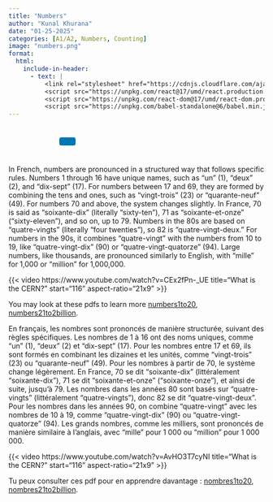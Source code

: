 ```yaml
---
title: "Numbers"
author: "Kunal Khurana"
date: "01-25-2025"
categories: [A1/A2, Numbers, Counting]
image: "numbers.png"
format:
  html:
    include-in-header:
      - text: |
          <link rel="stylesheet" href="https://cdnjs.cloudflare.com/ajax/libs/font-awesome/6.0.0/css/all.min.css">
          <script src="https://unpkg.com/react@17/umd/react.production.min.js"></script>
          <script src="https://unpkg.com/react-dom@17/umd/react-dom.production.min.js"></script>
          <script src="https://unpkg.com/babel-standalone@6/babel.min.js"></script>
---
```


::: {style="text-align: left; padding: 10px;"}
<a href="mailto:frenchwithkunal@gmail.com" target="_blank" style="margin: 0 10px; color: #000;"><i class="fas fa-envelope fa-lg"></i></a> <a href="https://www.instagram.com/frenchwithkunal" target="_blank" style="margin: 0 10px; color: #E1306C;"><i class="fab fa-instagram fa-lg"></i></a> <a href="https://frenchwithkunal.ca" target="_blank" style="margin: 0 10px; color: #0077b5;"><i class="fas fa-globe fa-lg"></i></a> <a href="https://whatsapp.com/channel/0029Vb57n2e7dmegpjYpyi3V" target="_blank" style="margin: 0 10px; color: #25D366;"><i class="fab fa-whatsapp fa-lg"></i></a> <button onclick="copyLink()" style="background-color: #0077b5; color: white; padding: 8px 16px; border: none; border-radius: 4px; cursor: pointer; margin-left: 10px;"> <i class="fas fa-copy"></i> </button> [Link copied!]{#copy-message style="margin-left: 10px; color: green; display: none;"}
:::





<div id="react-root"></div>
 <script type="text/babel">
 const ProfilePage = () => {
  const { useState, useEffect } = React;
  const [redirectCounter, setRedirectCounter] = useState(4);
  const [isRedirecting, setIsRedirecting] = useState(false);

  const isFrench = document.documentElement.lang === "fr";

  const translations = {
    noAccess: isFrench 
      ? "Vous n'avez pas accès à cette page."
      : "You don't have access to this page.",
    subscribe: isFrench
      ? "Veuillez vous abonner pour obtenir l'accès."
      : "Please subscribe to gain access.",
    redirecting: isFrench
      ? `Redirection vers la page d'abonnement dans ${redirectCounter} secondes...`
      : `Redirecting to subscription page in ${redirectCounter} seconds...`
  };

  const refreshToken = async () => {
    const storedRefreshToken = localStorage.getItem("refreshToken");

    if (!storedRefreshToken) {
      window.location.href = "/login.html";
      return null;
    }

    try {
      const response = await fetch("https://frenchwithkunal-cdf6ea3f88ce.herokuapp.com/api/v1/auth/refresh-token", {
        method: "POST",
        headers: {
          "Content-Type": "application/json",
        },
        body: JSON.stringify({ refreshToken: storedRefreshToken }),
      });

      if (!response.ok) {
        localStorage.removeItem("accessToken");
        localStorage.removeItem("refreshToken");
        window.location.href = "/login.html";
        return null;
      }

      const data = await response.json();
      localStorage.setItem("accessToken", data.accessToken);
      return data.accessToken;
    } catch (error) {
      localStorage.removeItem("accessToken");
      localStorage.removeItem("refreshToken");
      window.location.href = "/login.html";
      return null;
    }
  };

  const fetchWithAuth = async (url, options = {}) => {
    let accessToken = localStorage.getItem("accessToken");

    options.headers = {
      ...options.headers,
      Authorization: `Bearer ${accessToken}`,
      "Content-Type": "application/json",
    };

    let response = await fetch(url, options);

    if (response.status === 401) {
      console.log("Access token expired, attempting to refresh...");

      // Refresh token
      accessToken = await refreshToken();

      if (!accessToken) return null;

      options.headers.Authorization = `Bearer ${accessToken}`;
      response = await fetch(url, options);
    }

    return response.json();
  };

  const showNoAccessMessage = () => {
    setIsRedirecting(true);
    
    const noAccessMessage = `
      <div style="text-align: center; padding: 20px;">
        <h2>${translations.noAccess}</h2>
        <p>${translations.subscribe}</p>
        <p>${translations.redirecting}</p>
      </div>
    `;
    document.body.innerHTML = noAccessMessage;
    
    // Start countdown and redirect
    const redirectInterval = setInterval(() => {
      setRedirectCounter((prev) => {
        const newCounter = prev - 1;
        if (newCounter <= 0) {
          clearInterval(redirectInterval);
          window.location.href = "https://frenchwithkunal.ca/payment.html";
        }
        
        // Update the countdown text
        const countdownElement = document.querySelector('p:last-child');
        if (countdownElement) {
          countdownElement.textContent = isFrench
            ? `Redirection vers la page d'abonnement dans ${newCounter} secondes...`
            : `Redirecting to subscription page in ${newCounter} seconds...`;
        }
        
        return newCounter;
      });
    }, 1000);
  };

  useEffect(() => {
    const storedToken = localStorage.getItem('accessToken');

    if(!storedToken) {
      showNoAccessMessage();
    } else {
      const fetchData = async() => {
        const data = await fetchWithAuth("https://frenchwithkunal-cdf6ea3f88ce.herokuapp.com/api/v1/auth/me", {
          method: "POST",
        });

        if (data && data.data && data.data.hasAccess) {
          console.log(data);
        } else {
          showNoAccessMessage();
        }
      };
      fetchData();
    }
  }, []);

  return (
    <div></div>
  );
};

ReactDOM.render(
  <ProfilePage />,
  document.getElementById('react-root')
);
 </script>

::: {.content-visible when-profile="english"}
In French, numbers are pronounced in a structured way that follows specific rules. Numbers 1 through 16 have unique names, such as "un" (1), "deux" (2), and "dix-sept" (17). For numbers between 17 and 69, they are formed by combining the tens and ones, such as "vingt-trois" (23) or "quarante-neuf" (49). For numbers 70 and above, the system changes slightly. In France, 70 is said as "soixante-dix" (literally "sixty-ten"), 71 as "soixante-et-onze" ("sixty-eleven"), and so on, up to 79. Numbers in the 80s are based on "quatre-vingts" (literally "four twenties"), so 82 is "quatre-vingt-deux." For numbers in the 90s, it combines "quatre-vingt" with the numbers from 10 to 19, like "quatre-vingt-dix" (90) or "quatre-vingt-quatorze" (94). Large numbers, like thousands, are pronounced similarly to English, with "mille" for 1,000 or "million" for 1,000,000.

{{< video https://www.youtube.com/watch?v=CEx2fPn-_UE
    title="What is the CERN?"
    start="116"
    aspect-ratio="21x9" 
>}}

You may look at these pdfs to learn more [numbers1to20](https://drive.google.com/file/d/14DL_fY4rLzKeLhmuSaslfh22EFaEXYPD/view?usp=drive_link), [numbers21to2billion](https://drive.google.com/file/d/17FM66-85U-_d2Y9SxxeRWSi3iglq0LyV/view?usp=drive_link).
:::

::: {.content-visible when-profile="french"}
En français, les nombres sont prononcés de manière structurée, suivant des règles spécifiques. Les nombres de 1 à 16 ont des noms uniques, comme "un" (1), "deux" (2) et "dix-sept" (17). Pour les nombres entre 17 et 69, ils sont formés en combinant les dizaines et les unités, comme "vingt-trois" (23) ou "quarante-neuf" (49). Pour les nombres à partir de 70, le système change légèrement. En France, 70 se dit "soixante-dix" (littéralement "soixante-dix"), 71 se dit "soixante-et-onze" ("soixante-onze"), et ainsi de suite, jusqu'à 79. Les nombres dans les années 80 sont basés sur "quatre-vingts" (littéralement "quatre-vingts"), donc 82 se dit "quatre-vingt-deux". Pour les nombres dans les années 90, on combine "quatre-vingt" avec les nombres de 10 à 19, comme "quatre-vingt-dix" (90) ou "quatre-vingt-quatorze" (94). Les grands nombres, comme les milliers, sont prononcés de manière similaire à l'anglais, avec "mille" pour 1 000 ou "million" pour 1 000 000.

{{< video https://www.youtube.com/watch?v=AvHO3T7cyNI
    title="What is the CERN?"
    start="116"
    aspect-ratio="21x9" 
>}}

Tu peux consulter ces pdf pour en apprendre davantage : [nombres1to20](https://drive.google.com/file/d/14DL_fY4rLzKeLhmuSaslfh22EFaEXYPD/view?usp=drive_link), [nombres21to2billion](https://drive.google.com/file/d/17FM66-85U-_d2Y9SxxeRWSi3iglq0LyV/view?usp=drive_link).
:::